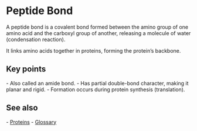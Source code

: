 = Peptide Bond =

A peptide bond is a covalent bond formed between the amino group of one amino acid and the carboxyl group of another, releasing a molecule of water (condensation reaction).

It links amino acids together in proteins, forming the protein’s backbone.

== Key points ==
- Also called an amide bond.
- Has partial double-bond character, making it planar and rigid.
- Formation occurs during protein synthesis (translation).

== See also ==
- [[topics/proteins|Proteins]]
- [[../glossary|Glossary]]


